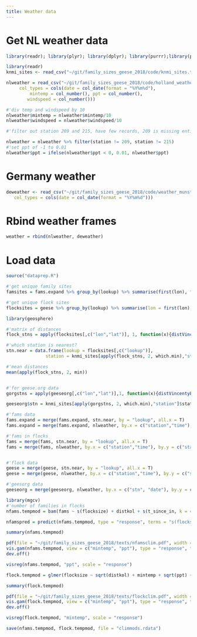 ```yaml
---
title: Weather data
---
```


# Get NL weather data

```r
library(readr); library(plyr); library(dplyr); library(purrr);library(purrrlyr);library(data.table);library(lubridate)
```

```r
library(readr)
knmi_sites <- read_csv("~/git/family_sizes_geese_2018/code/knmi_sites.txt")
```


```r
nlweather = read_csv("~/git/family_sizes_geese_2018/code/holland_weather.txt", 
     col_types = cols(date = col_date(format = "%Y%m%d"), 
         mintemp = col_number(), ppt = col_number(), 
        windspeed = col_number()))

#'div temp and windspeed by 10
nlweather$mintemp = nlweather$mintemp/10
nlweather$windspeed = nlweather$windspeed/10

#'filter out station 209 and 215, have few records, 209 is missing entirely

nlweather = nlweather %>% filter(station != 209, station != 215)
#'set ppt of -1 to 0.01
nlweather$ppt = ifelse(nlweather$ppt < 0, 0.01, nlweather$ppt)
```

# Germany weather

```r
deweather <- read_csv("~/git/family_sizes_geese_2018/code/weather_munster.csv", 
   col_types = cols(date = col_date(format = "%Y%m%d")))
```

# Rbind weather frames

```r
weather = rbind(nlweather, deweather)
```


# Load data

```r
source("dataprep.R")
```

```r
#'get unique family sites
famsites = fams.expand %>% group_by(lookup) %>% summarise(first(lon), first(lat))

#'get unique flock sites
flocksites = geese %>% group_by(lookup) %>% summarise(lon = first(lon), lat = first(lat))
```

```r
library(geosphere)

#'matrix of distances
flock_stns = apply(flocksites[,c("lon","lat")], 1, function(x){distVincentyEllipsoid(p1 = x, p2 = knmi_sites[,c("lon","lat")])})/1000

#'which station is nearest?
stn.near = data.frame(lookup = flocksites[,c("lookup")], 
               station = knmi_sites[apply(flock_stns, 2, which.min),"station"])

#'mean distances
mean(apply(flock_stns, 2, min))


#'for geese.org data
gorgstns = apply(geeseorg[,c("lon","lat")],1, function(x){distVincentyEllipsoid(p1 = x, p2 = knmi_sites[,c("lon","lat")])})/1000

geeseorg$stn = knmi_sites[apply(gorgstns, 2, which.min),"station"]$station


```

```r
#'fams data
fams.expand = merge(fams.expand, stn.near, by = "lookup", all.x = T)
fams.expand = merge(fams.expand, nlweather, by.x = c("station","time"), by.y = c("station","date"), all.x = T)

#'fams in flocks
fams = merge(fams, stn.near, by = "lookup", all.x = T)
fams = merge(fams, nlweather, by.x = c("station","time"), by.y = c("station","date"), all.x = T)


#'flock data
geese = merge(geese, stn.near, by = "lookup", all.x = T)
geese = merge(geese, nlweather, by.x = c("station","time"), by.y = c("station","date"), all.x = T)

#'geesorg data
geeseorg = merge(geeseorg, nlweather, by.x = c("stn", "date"), by.y = c("station","date"), all.x = T)
```

```r
library(mgcv)
#'number of families in flocks 
nfams.tempmod = bam(fams ~ s(flocksize) + distkol + s(t_since_in, k = 4) + mintemp + ppt + windspeed + s(Breeding_year, bs = "re") + s(Observer, bs = "re") + s(Food_type, bs = "re"), data = fams, family = "poisson")

nfamspred = predict(nfams.tempmod, type = "response", terms = "s(flocksize)", newdata = fams, se.fit = T)

summary(nfams.tempmod)

pdf(file = "~/git/family_sizes_geese_2018/texts/nfamsclim.pdf", width = 5, height = 5, title = "nfamsclim")
vis.gam(nfams.tempmod, view = c("mintemp", "ppt"), type = "response", theta = 30, color = "cm", zlab = "N families", xlab = "Min. temp", ylab = "Precipitation")
dev.off()

visreg(nfams.tempmod, "ppt", scale = "response")
```

```r
flock.tempmod = glmer(flocksize ~ sqrt(distkol) + mintemp + sqrt(ppt) + windspeed + log(t_since_in) + (1|Observer) + (1|Food_type)+ (1|Breeding_year), data = geese, family = "poisson")

summary(flock.tempmod)

pdf(file = "~/git/family_sizes_geese_2018/texts/flockclim.pdf", width = 5, height = 5, title = "flockclim")
vis.gam(flock.tempmod, view = c("mintemp", "ppt"), type = "response", theta = 45, color = "cm", zlab = "Flocksize", xlab = "Min. temp", ylab = "Precipitation")
dev.off()

visreg(flock.tempmod, "mintemp", scale = "response")
```

```r
save(nfams.tempmod, flock.tempmod, file = "climmods.rdata")
```


